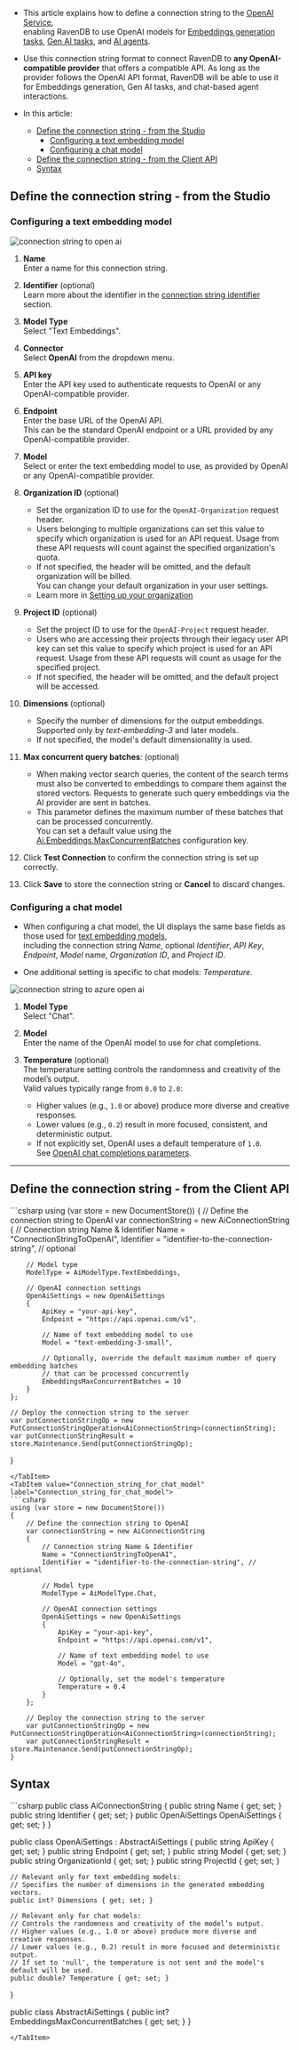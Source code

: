 
<Admonition type="note" title="">

* This article explains how to define a connection string to the [OpenAI Service](https://platform.openai.com/docs/guides/embeddings),  
  enabling RavenDB to use OpenAI models for [Embeddings generation tasks](../../../ai-integration/generating-embeddings/overview.mdx),
  [Gen AI tasks](../../../ai-integration/gen-ai-integration/gen-ai-overview.mdx), and [AI agents](../../../ai-integration/ai-agents/ai-agents_overview.mdx).  
    
* Use this connection string format to connect RavenDB to **any OpenAI-compatible provider** that offers a compatible API.
  As long as the provider follows the OpenAI API format, RavenDB will be able to use it for Embeddings generation, Gen AI tasks, and chat-based agent interactions.  

* In this article:
  * [Define the connection string - from the Studio](../../../ai-integration/connection-strings/open-ai.mdx#define-the-connection-string---from-the-studio)
    * [Configuring a text embedding model](../../../ai-integration/connection-strings/open-ai.mdx#configuring-a-text-embedding-model)
    * [Configuring a chat model](../../../ai-integration/connection-strings/open-ai.mdx#configuring-a-chat-model)
  * [Define the connection string - from the Client API](../../../ai-integration/connection-strings/open-ai.mdx#define-the-connection-string---from-the-client-api)
  * [Syntax](../../../ai-integration/connection-strings/open-ai.mdx#syntax) 
    
</Admonition>

## Define the connection string - from the Studio

### Configuring a text embedding model

![connection string to open ai](../assets/open-ai-1.png)

1. **Name**  
   Enter a name for this connection string.

2. **Identifier** (optional)  
   Learn more about the identifier in the [connection string identifier](../../../ai-integration/connection-strings/connection-strings-overview.mdx#the-connection-string-identifier) section.

3. **Model Type**  
   Select "Text Embeddings".

4. **Connector**  
   Select **OpenAI** from the dropdown menu.

5. **API key**  
   Enter the API key used to authenticate requests to OpenAI or any OpenAI-compatible provider.

6. **Endpoint**  
   Enter the base URL of the OpenAI API.  
   This can be the standard OpenAI endpoint or a URL provided by any OpenAI-compatible provider.

7. **Model**  
   Select or enter the text embedding model to use, as provided by OpenAI or any OpenAI-compatible provider.

8. **Organization ID** (optional)  
   * Set the organization ID to use for the `OpenAI-Organization` request header.
   * Users belonging to multiple organizations can set this value to specify which organization is used for an API request. 
     Usage from these API requests will count against the specified organization's quota.
   * If not specified, the header will be omitted, and the default organization will be billed.  
     You can change your default organization in your user settings.  
   * Learn more in [Setting up your organization](https://platform.openai.com/docs/guides/production-best-practices/setting-up-your-organization#setting-up-your-organization)

9. **Project ID** (optional)  
   * Set the project ID to use for the `OpenAI-Project` request header.  
   * Users who are accessing their projects through their legacy user API key can set this value to specify which project is used for an API request.
     Usage from these API requests will count as usage for the specified project.
   * If not specified, the header will be omitted, and the default project will be accessed.
 
10. **Dimensions** (optional)  
    * Specify the number of dimensions for the output embeddings.  
      Supported only by _text-embedding-3_ and later models.
    * If not specified, the model's default dimensionality is used.

11. **Max concurrent query batches**: (optional)
    * When making vector search queries, the content of the search terms must also be converted to embeddings to compare them against the stored vectors.
      Requests to generate such query embeddings via the AI provider are sent in batches.
    * This parameter defines the maximum number of these batches that can be processed concurrently.  
      You can set a default value using the [Ai.Embeddings.MaxConcurrentBatches](../../../server/configuration/ai-integration-configuration.mdx#aiembeddingsmaxconcurrentbatches) configuration key.

12. Click **Test Connection** to confirm the connection string is set up correctly.

13. Click **Save** to store the connection string or **Cancel** to discard changes.

### Configuring a chat model

* When configuring a chat model, the UI displays the same base fields as those used for [text embedding models](../../../ai-integration/connection-strings/open-ai.mdx#configuring-a-text-embedding-mode),  
  including the connection string _Name_, optional _Identifier_, _API Key_, _Endpoint_, _Model_ name, _Organization ID_, and _Project ID_.

* One additional setting is specific to chat models: _Temperature_.

![connection string to azure open ai](../assets/open-ai-2.png)

1. **Model Type**  
   Select "Chat".

2. **Model**  
   Enter the name of the OpenAI model to use for chat completions.

3. **Temperature** (optional)  
   The temperature setting controls the randomness and creativity of the model’s output.  
   Valid values typically range from `0.0` to `2.0`:  
     * Higher values (e.g., `1.0` or above) produce more diverse and creative responses.
     * Lower values (e.g., `0.2`) result in more focused, consistent, and deterministic output.
     * If not explicitly set, OpenAI uses a default temperature of `1.0`.  
       See [OpenAI chat completions parameters](https://platform.openai.com/docs/api-reference/chat/create#chat_create-temperature).

---

## Define the connection string - from the Client API

<Tabs groupId='languageSyntax'>
<TabItem value="Connection_string_for_text_embedding_model" label="Connection_string_for_text_embedding_model">
```csharp
using (var store = new DocumentStore())
{
    // Define the connection string to OpenAI
    var connectionString = new AiConnectionString
    {
        // Connection string Name & Identifier
        Name = "ConnectionStringToOpenAI", 
        Identifier = "identifier-to-the-connection-string", // optional
        
        // Model type
        ModelType = AiModelType.TextEmbeddings,
        
        // OpenAI connection settings
        OpenAiSettings = new OpenAiSettings
        {
            ApiKey = "your-api-key",
            Endpoint = "https://api.openai.com/v1",
    
            // Name of text embedding model to use
            Model = "text-embedding-3-small",
            
            // Optionally, override the default maximum number of query embedding batches
            // that can be processed concurrently 
            EmbeddingsMaxConcurrentBatches = 10
        }
    };
    
    // Deploy the connection string to the server
    var putConnectionStringOp = new PutConnectionStringOperation<AiConnectionString>(connectionString);
    var putConnectionStringResult = store.Maintenance.Send(putConnectionStringOp);
}
```
</TabItem>
<TabItem value="Connection_string_for_chat_model" label="Connection_string_for_chat_model">
```csharp
using (var store = new DocumentStore())
{
    // Define the connection string to OpenAI
    var connectionString = new AiConnectionString
    {
        // Connection string Name & Identifier
        Name = "ConnectionStringToOpenAI", 
        Identifier = "identifier-to-the-connection-string", // optional
        
        // Model type
        ModelType = AiModelType.Chat,
        
        // OpenAI connection settings
        OpenAiSettings = new OpenAiSettings
        {
            ApiKey = "your-api-key",
            Endpoint = "https://api.openai.com/v1",
    
            // Name of text embedding model to use
            Model = "gpt-4o",
            
            // Optionally, set the model's temperature
            Temperature = 0.4
        }
    };
    
    // Deploy the connection string to the server
    var putConnectionStringOp = new PutConnectionStringOperation<AiConnectionString>(connectionString);
    var putConnectionStringResult = store.Maintenance.Send(putConnectionStringOp);
}
```
</TabItem>
</Tabs>

## Syntax

<TabItem value="open_ai_settings" label="open_ai_settings">
```csharp
public class AiConnectionString
{
    public string Name { get; set; }
    public string Identifier { get; set; }
    public OpenAiSettings OpenAiSettings { get; set; }
}

public class OpenAiSettings : AbstractAiSettings
{
    public string ApiKey { get; set; }
    public string Endpoint { get; set; }
    public string Model { get; set; }
    public string OrganizationId { get; set; }
    public string ProjectId { get; set; }
    
    // Relevant only for text embedding models:
    // Specifies the number of dimensions in the generated embedding vectors.
    public int? Dimensions { get; set; }
    
    // Relevant only for chat models:
    // Controls the randomness and creativity of the model’s output.
    // Higher values (e.g., 1.0 or above) produce more diverse and creative responses.
    // Lower values (e.g., 0.2) result in more focused and deterministic output.
    // If set to 'null', the temperature is not sent and the model's default will be used.
    public double? Temperature { get; set; }
}

public class AbstractAiSettings
{
    public int? EmbeddingsMaxConcurrentBatches { get; set; }
}
```
</TabItem>
